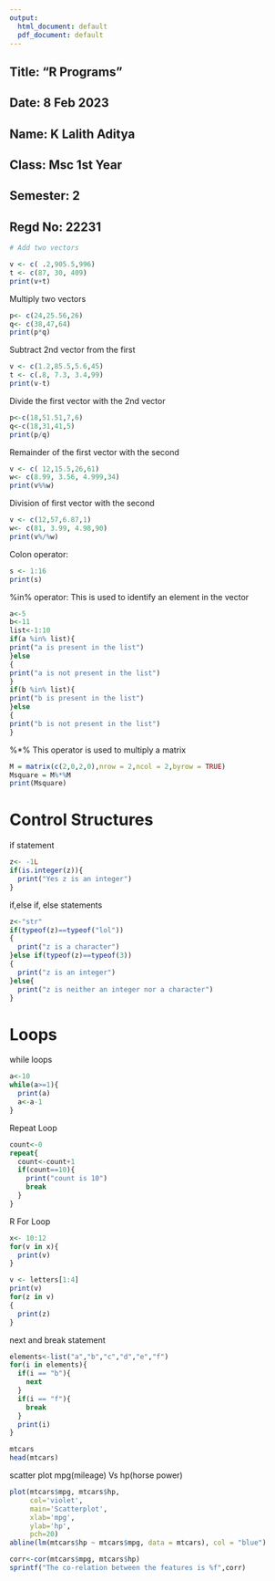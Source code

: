 ---
output:
  html_document: default
  pdf_document: default
---
## Title: "R Programs"
## Date: 8 Feb 2023
## Name: K Lalith Aditya
## Class: Msc 1st Year
## Semester: 2
## Regd No: 22231


```{r}
# Add two vectors

v <- c( .2,905.5,996) 
t <- c(87, 30, 409)
print(v+t)
```
Multiply two vectors
```{r}
p<- c(24,25.56,26)
q<- c(38,47,64)
print(p*q)
```

Subtract 2nd vector from the first
```{r}
v <- c(1.2,85.5,5.6,45) 
t <- c(.8, 7.3, 3.4,99)
print(v-t)

```
Divide the first vector with the 2nd vector
```{r}
p<-c(18,51.51,7,6)
q<-c(18,31,41,5)
print(p/q)
```
Remainder of the first vector with the second 
```{r}
v <- c( 12,15.5,26,61) 
w<- c(8.99, 3.56, 4.999,34)
print(v%%w)  

```
Division of first vector with the second
```{r}
v <- c(12,57,6.87,1)
w<- c(81, 3.99, 4.98,90) 
print(v%/%w)
```
Colon operator:
```{r}
s <- 1:16 
print(s)

```

%in% operator:
This is used to identify an element in the vector

```{r}
a<-5
b<-11
list<-1:10
if(a %in% list){
print("a is present in the list")
}else
{
print("a is not present in the list")
}
if(b %in% list){
print("b is present in the list")
}else
{
print("b is not present in the list")
}
```
%*%   This operator is used to multiply a matrix
```{r}
M = matrix(c(2,0,2,0),nrow = 2,ncol = 2,byrow = TRUE)
Msquare = M%*%M
print(Msquare)
```
# Control Structures
if statement
```{r}
z<- -1L
if(is.integer(z)){
  print("Yes z is an integer")
}
```
if,else if, else statements
```{r}
z<-"str"
if(typeof(z)==typeof("lol"))
{
  print("z is a character")
}else if(typeof(z)==typeof(3))
{
  print("z is an integer")
}else{
  print("z is neither an integer nor a character")
}
```

# Loops
while loops
```{r}
a<-10
while(a>=1){
  print(a)
  a<-a-1
}
```
Repeat Loop
```{r}
count<-0
repeat{
  count<-count+1
  if(count==10){
    print("count is 10")
    break
  }
}
```
R For Loop
```{r}
x<- 10:12
for(v in x){
  print(v)
}
```
```{r}
v <- letters[1:4]
print(v)
for(z in v)
{ 
  print(z) 
}

```
next and break statement

```{r}
elements<-list("a","b","c","d","e","f")
for(i in elements){
  if(i == "b"){
    next
  }
  if(i == "f"){
    break
  }
  print(i)
}
```

```{r}
mtcars
head(mtcars)

```
scatter plot mpg(mileage) Vs hp(horse power)
```{r}
plot(mtcars$mpg, mtcars$hp,
     col='violet',
     main='Scatterplot',
     xlab='mpg',
     ylab='hp',
     pch=20)
abline(lm(mtcars$hp ~ mtcars$mpg, data = mtcars), col = "blue")
```
```{r}
corr<-cor(mtcars$mpg, mtcars$hp)
sprintf("The co-relation between the features is %f",corr)
```
